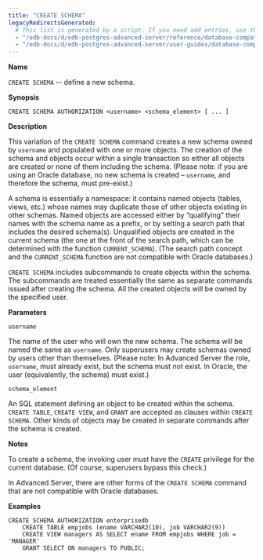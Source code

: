 ```yaml
---
title: "CREATE SCHEMA"
legacyRedirectsGenerated:
  # This list is generated by a script. If you need add entries, use the `legacyRedirects` key.
  - "/edb-docs/d/edb-postgres-advanced-server/reference/database-compatibility-for-oracle-developers-reference-guide/9.6/Database_Compatibility_for_Oracle_Developers_Reference_Guide.1.047.html"
  - "/edb-docs/d/edb-postgres-advanced-server/user-guides/database-compatibility-for-oracle-developers-guide/9.5/Database_Compatibility_for_Oracle_Developers_Guide.1.075.html"
---
```


<div id="create_schema" class="registered_link"></div>

**Name**

`CREATE SCHEMA` -- define a new schema.

**Synopsis**

```text
CREATE SCHEMA AUTHORIZATION <username> <schema_element> [ ... ]
```

**Description**

This variation of the `CREATE SCHEMA` command creates a new schema owned by `username` and populated with one or more objects. The creation of the schema and objects occur within a single transaction so either all objects are created or none of them including the schema. (Please note: if you are using an Oracle database, no new schema is created – `username`, and therefore the schema, must pre-exist.)

A schema is essentially a namespace: it contains named objects (tables, views, etc.) whose names may duplicate those of other objects existing in other schemas. Named objects are accessed either by “qualifying” their names with the schema name as a prefix, or by setting a search path that includes the desired schema(s). Unqualified objects are created in the current schema (the one at the front of the search path, which can be determined with the function `CURRENT_SCHEMA`). (The search path concept and the `CURRENT_SCHEMA` function are not compatible with Oracle databases.)

`CREATE SCHEMA` includes subcommands to create objects within the schema. The subcommands are treated essentially the same as separate commands issued after creating the schema. All the created objects will be owned by the specified user.

**Parameters**

`username`

 The name of the user who will own the new schema. The schema will be named the same as `username`. Only superusers may create schemas owned by users other than themselves. (Please note: In Advanced Server the role, `username`, must already exist, but the schema must not exist. In Oracle, the user (equivalently, the schema) must exist.)

`schema_element`

 An SQL statement defining an object to be created within the schema. `CREATE TABLE`, `CREATE VIEW`, and `GRANT` are accepted as clauses within `CREATE SCHEMA`. Other kinds of objects may be created in separate commands after the schema is created.

**Notes**

To create a schema, the invoking user must have the `CREATE` privilege for the current database. (Of course, superusers bypass this check.)

In Advanced Server, there are other forms of the `CREATE SCHEMA` command that are not compatible with Oracle databases.

**Examples**

```text
CREATE SCHEMA AUTHORIZATION enterprisedb
    CREATE TABLE empjobs (ename VARCHAR2(10), job VARCHAR2(9))
    CREATE VIEW managers AS SELECT ename FROM empjobs WHERE job = 'MANAGER'
    GRANT SELECT ON managers TO PUBLIC;
```
